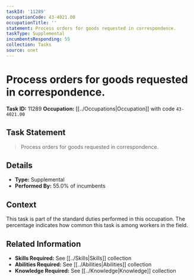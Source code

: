 ```yaml
---
taskId: '11289'
occupationCode: 43-4021.00
occupationTitle: ''
statement: Process orders for goods requested in correspondence.
taskType: Supplemental
incumbentsResponding: 55
collection: Tasks
source: onet
---
```

# Process orders for goods requested in correspondence.

**Task ID:** 11289
**Occupation:** [[../Occupations|Occupation]] with code `43-4021.00`

## Task Statement

> Process orders for goods requested in correspondence.

## Details

- **Type:** Supplemental
- **Performed By:** 55.0% of incumbents

## Context

This task is part of the standard duties performed in this occupation. The percentage indicates how common this task is among workers in the field.

## Related Information

- **Skills Required:** See [[../Skills|Skills]] collection
- **Abilities Required:** See [[../Abilities|Abilities]] collection
- **Knowledge Required:** See [[../Knowledge|Knowledge]] collection
